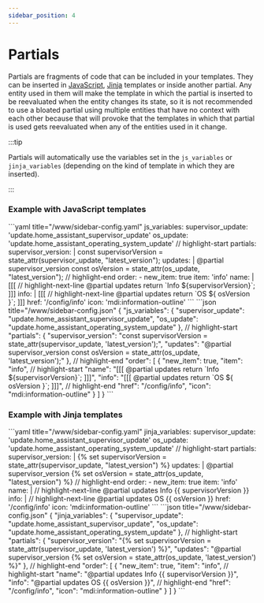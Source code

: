 ```yaml
---
sidebar_position: 4
---
```



# Partials

Partials are fragments of code that can be included in your templates. They can be inserted in [JavaScript](../templates/javascript-templates), [Jinja](../templates/jinja-templates) templates or inside another partial. Any entity used in them will make the template in which the partial is inserted to be reevaluated when the entity changes its state, so it is not recommended to use a bloated partial using multiple entities that have no context with each other because that will provoke that the templates in which that partial is used gets reevaluated when any of the entities used in it change.

:::tip

Partials will automatically use the variables set in the `js_variables` or `jinja_variables` (depending on the kind of template in which they are inserted).

:::

### Example with JavaScript templates

<Tabs groupId="config">
  <TabItem value="yaml" label="YAML" default>
    ```yaml title="<config directory>/www/sidebar-config.yaml"
    js_variables:
      supervisor_update: 'update.home_assistant_supervisor_update'
      os_update: 'update.home_assistant_operating_system_update'
    // highlight-start
    partials:
      supervisor_version: |
        const supervisorVersion = state_attr(supervisor_update, "latest_version");
      updates: |
        @partial supervisor_version
        const osVersion = state_attr(os_update, "latest_version");
    // highlight-end
    order:
      - new_item: true
        item: 'info'
        name: |
          [[[
            // highlight-next-line
            @partial updates
            return `Info ${supervisorVersion}`;
          ]]]
        info: |
          [[[
            // highlight-next-line
            @partial updates
            return `OS ${ osVersion }`;
          ]]]
        href: '/config/info'
        icon: 'mdi:information-outline'
    ```
  </TabItem>
  <TabItem value="json" label="JSON">
    ```json title="<config directory>/www/sidebar-config.json"
    {
      "js_variables": {
        "supervisor_update": "update.home_assistant_supervisor_update",
        "os_update": "update.home_assistant_operating_system_update"
      },
      // highlight-start
      "partials": {
        "supervisor_version": "const supervisorVersion = state_attr(supervisor_update, 'latest_version');",
        "updates": "@partial supervisor_version const osVersion = state_attr(os_update, 'latest_version');"
      },
      // highlight-end
      "order": [
        {
          "new_item": true,
          "item": "info",
          // highlight-start
          "name": "[[[ @partial updates return `Info ${supervisorVersion}`; ]]]",
          "info": "[[[ @partial updates return `OS ${ osVersion }`; ]]]",
          // highlight-end
          "href": "/config/info",
          "icon": "mdi:information-outline"
        }
      ]
    }
    ```
  </TabItem>
</Tabs>

### Example with Jinja templates

<Tabs groupId="config">
  <TabItem value="yaml" label="YAML" default>
    ```yaml title="<config directory>/www/sidebar-config.yaml"
    jinja_variables:
      supervisor_update: 'update.home_assistant_supervisor_update'
      os_update: 'update.home_assistant_operating_system_update'
    // highlight-start
    partials:
      supervisor_version: |
        {% set supervisorVersion = state_attr(supervisor_update, "latest_version") %}
      updates: |
        @partial supervisor_version
        {% set osVersion = state_attr(os_update, "latest_version") %}
    // highlight-end
    order:
      - new_item: true
        item: 'info'
        name: |
          // highlight-next-line
          @partial updates
          Info {{ supervisorVersion }}
        info: |
          // highlight-next-line
          @partial updates
          OS {{ osVersion }}
        href: '/config/info'
        icon: 'mdi:information-outline'
    ```
  </TabItem>
  <TabItem value="json" label="JSON">
    ```json title="<config directory>/www/sidebar-config.json"
    {
      "jinja_variables": {
        "supervisor_update": "update.home_assistant_supervisor_update",
        "os_update": "update.home_assistant_operating_system_update"
      },
      // highlight-start
      "partials": {
        "supervisor_version": "{% set supervisorVersion = state_attr(supervisor_update, 'latest_version') %}",
        "updates": "@partial supervisor_version {% set osVersion = state_attr(os_update, 'latest_version') %}"
      },
      // highlight-end
      "order": [
        {
          "new_item": true,
          "item": "info",
          // highlight-start
          "name": "@partial updates Info {{ supervisorVersion }}",
          "info": "@partial updates OS {{ osVersion }}",
          // highlight-end
          "href": "/config/info",
          "icon": "mdi:information-outline"
        }
      ]
    }
    ```
  </TabItem>
</Tabs>